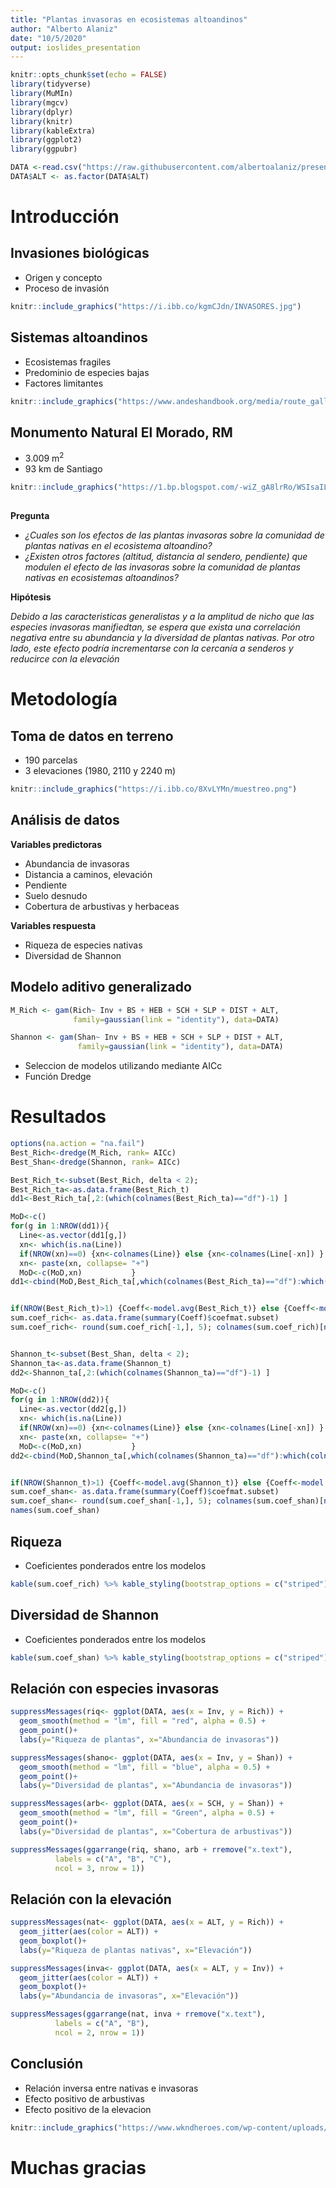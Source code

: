 ```yaml
---
title: "Plantas invasoras en ecosistemas altoandinos"
author: "Alberto Alaniz"
date: "10/5/2020"
output: ioslides_presentation
---
```


```r
knitr::opts_chunk$set(echo = FALSE)
library(tidyverse)
library(MuMIn)
library(mgcv)
library(dplyr)
library(knitr)
library(kableExtra)
library(ggplot2)
library(ggpubr)

DATA <-read.csv("https://raw.githubusercontent.com/albertoalaniz/presentacion_R/main/DATOS_INVASORAS_FINAL.csv")
DATA$ALT <- as.factor(DATA$ALT)
```

# Introducción

## Invasiones biológicas
- Origen y concepto
- Proceso de invasión

```r
knitr::include_graphics("https://i.ibb.co/kgmCJdn/INVASORES.jpg")
```

## Sistemas altoandinos

- Ecosistemas fragiles
- Predominio de especies bajas
- Factores limitantes

```r
knitr::include_graphics("https://www.andeshandbook.org/media/route_gallery/14748566172000563421.JPG")
```

## Monumento Natural El Morado, RM

- 3.009 m^2^
- 93 km de Santiago

```r
knitr::include_graphics("https://1.bp.blogspot.com/-wiZ_gA8lrRo/WSIsaILvTbI/AAAAAAAAKxc/5RT1msO8dtMC1IWRNdC3MLPLDTng3ZMDgCLcB/s1600/Screen%2BShot%2B2017-05-21%2Bat%2B21.09.29.png")
```

## 
**Pregunta**

- _¿Cuales son los efectos de las plantas invasoras sobre la comunidad de plantas nativas en el ecosistema altoandino?_
- _¿Existen otros factores (altitud, distancia al sendero, pendiente) que modulen el efecto de las invasoras sobre la comunidad de plantas nativas en ecosistemas altoandinos?_

**Hipótesis**

_Debido a las caracteristicas generalistas y a la amplitud de nicho que las especies invasoras manifiedtan, se espera que exista una correlación negativa entre su abundancia y la diversidad de plantas nativas. Por otro lado, este efecto podría incrementarse con la cercanía a senderos y reducirce con la elevación_

# Metodología

## Toma de datos en terreno

- 190 parcelas
- 3 elevaciones (1980, 2110 y 2240 m)

```r
knitr::include_graphics("https://i.ibb.co/8XvLYMn/muestreo.png")
```

## Análisis de datos

<div class="columns-2">

**Variables predictoras**

- Abundancia de invasoras
- Distancia a caminos, elevación
- Pendiente
- Suelo desnudo
- Cobertura de arbustivas y herbaceas

**Variables respuesta**

- Riqueza de especies nativas
- Diversidad de Shannon

</div>

## Modelo aditivo generalizado {.smaller}


```r

M_Rich <- gam(Rich~ Inv + BS + HEB + SCH + SLP + DIST + ALT, 
              family=gaussian(link = "identity"), data=DATA)

Shannon <- gam(Shan~ Inv + BS + HEB + SCH + SLP + DIST + ALT, 
               family=gaussian(link = "identity"), data=DATA)

```

- Seleccion de modelos utilizando mediante AICc
- Función Dredge

# Resultados

```r
options(na.action = "na.fail") 
Best_Rich<-dredge(M_Rich, rank= AICc)
Best_Shan<-dredge(Shannon, rank= AICc)

Best_Rich_t<-subset(Best_Rich, delta < 2); 
Best_Rich_ta<-as.data.frame(Best_Rich_t)
dd1<-Best_Rich_ta[,2:(which(colnames(Best_Rich_ta)=="df")-1) ]

MoD<-c()
for(g in 1:NROW(dd1)){
  Line<-as.vector(dd1[g,]) 
  xn<- which(is.na(Line))
  if(NROW(xn)==0) {xn<-colnames(Line)} else {xn<-colnames(Line[-xn]) }
  xn<- paste(xn, collapse= "+")
  MoD<-c(MoD,xn)           }
dd1<-cbind(MoD,Best_Rich_ta[,which(colnames(Best_Rich_ta)=="df"):which(colnames(Best_Rich_ta)=="weight")])


if(NROW(Best_Rich_t)>1) {Coeff<-model.avg(Best_Rich_t)} else {Coeff<-model.avg(Best_Rich) }
sum.coef_rich<- as.data.frame(summary(Coeff)$coefmat.subset)
sum.coef_rich<- round(sum.coef_rich[-1,], 5); colnames(sum.coef_rich)[ncol(sum.coef_rich)]<-"pval"


Shannon_t<-subset(Best_Shan, delta < 2); 
Shannon_ta<-as.data.frame(Shannon_t)
dd2<-Shannon_ta[,2:(which(colnames(Shannon_ta)=="df")-1) ]

MoD<-c()
for(g in 1:NROW(dd2)){
  Line<-as.vector(dd2[g,]) 
  xn<- which(is.na(Line))
  if(NROW(xn)==0) {xn<-colnames(Line)} else {xn<-colnames(Line[-xn]) }
  xn<- paste(xn, collapse= "+")
  MoD<-c(MoD,xn)           }
dd2<-cbind(MoD,Shannon_ta[,which(colnames(Shannon_ta)=="df"):which(colnames(Shannon_ta)=="weight")])


if(NROW(Shannon_t)>1) {Coeff<-model.avg(Shannon_t)} else {Coeff<-model.avg(Best_Shan) }
sum.coef_shan<- as.data.frame(summary(Coeff)$coefmat.subset)
sum.coef_shan<- round(sum.coef_shan[-1,], 5); colnames(sum.coef_shan)[ncol(sum.coef_shan)]<-"pval"
names(sum.coef_shan)

```

## Riqueza {.smaller}

- Coeficientes ponderados entre los modelos

```r
kable(sum.coef_rich) %>% kable_styling(bootstrap_options = c("striped"))
```


## Diversidad de Shannon {.smaller}

- Coeficientes ponderados entre los modelos

```r
kable(sum.coef_shan) %>% kable_styling(bootstrap_options = c("striped"))
```

## Relación con especies invasoras {.smaller}
```r
suppressMessages(riq<- ggplot(DATA, aes(x = Inv, y = Rich)) +
  geom_smooth(method = "lm", fill = "red", alpha = 0.5) +
  geom_point()+
  labs(y="Riqueza de plantas", x="Abundancia de invasoras"))

suppressMessages(shano<- ggplot(DATA, aes(x = Inv, y = Shan)) +
  geom_smooth(method = "lm", fill = "blue", alpha = 0.5) +
  geom_point()+
  labs(y="Diversidad de plantas", x="Abundancia de invasoras"))

suppressMessages(arb<- ggplot(DATA, aes(x = SCH, y = Shan)) +
  geom_smooth(method = "lm", fill = "Green", alpha = 0.5) +
  geom_point()+
  labs(y="Diversidad de plantas", x="Cobertura de arbustivas"))

```
```r
suppressMessages(ggarrange(riq, shano, arb + rremove("x.text"), 
          labels = c("A", "B", "C"),
          ncol = 3, nrow = 1))
```


## Relación con la elevación
```r

suppressMessages(nat<- ggplot(DATA, aes(x = ALT, y = Rich)) + 
  geom_jitter(aes(color = ALT)) +
  geom_boxplot()+
  labs(y="Riqueza de plantas nativas", x="Elevación"))

suppressMessages(inva<- ggplot(DATA, aes(x = ALT, y = Inv)) + 
  geom_jitter(aes(color = ALT)) +
  geom_boxplot()+
  labs(y="Abundancia de invasoras", x="Elevación"))

```
```r
suppressMessages(ggarrange(nat, inva + rremove("x.text"), 
          labels = c("A", "B"),
          ncol = 2, nrow = 1))
```


## Conclusión

- Relación inversa entre nativas e invasoras
- Efecto positivo de arbustivas
- Efecto positivo de la elevacion

```r
knitr::include_graphics("https://www.wkndheroes.com/wp-content/uploads/2016/02/15392717541_0a763b38f6_k-1280x640.jpg")
```

# Muchas gracias
